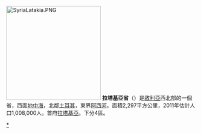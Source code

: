 {{Unreferenced |time=2010-09-28T05:26:21+00:00 }}
[[File:SyriaLatakia.PNG|250px]]
'''拉塔基亞省'''（{{lang-ar|مُحافظة اللاذقية|}}）是[[敘利亞|敘利亞]]西北部的一個省，西面[[地中海|地中海]]，北鄰[[土耳其|土耳其]]，東界[[阿西河|阿西河]]。面積2,297平方公里，2011年估計人口1,008,000人。首府[[拉塔基亞|拉塔基亞]]。下分4區。

{{敘利亞行政區劃}}

[[Category:拉塔基亚省|*]]